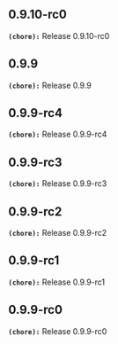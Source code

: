 ## 0.9.10-rc0
**`(chore):`** Release 0.9.10-rc0

## 0.9.9
**`(chore):`** Release 0.9.9

## 0.9.9-rc4
**`(chore):`** Release 0.9.9-rc4

## 0.9.9-rc3
**`(chore):`** Release 0.9.9-rc3

## 0.9.9-rc2
**`(chore):`** Release 0.9.9-rc2

## 0.9.9-rc1
**`(chore):`** Release 0.9.9-rc1

## 0.9.9-rc0
**`(chore):`** Release 0.9.9-rc0


